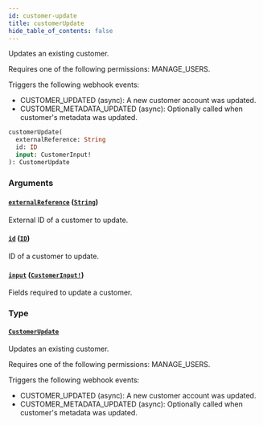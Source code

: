 ```yaml
---
id: customer-update
title: customerUpdate
hide_table_of_contents: false
---
```


Updates an existing customer.

Requires one of the following permissions: MANAGE_USERS.

Triggers the following webhook events:

- CUSTOMER_UPDATED (async): A new customer account was updated.
- CUSTOMER_METADATA_UPDATED (async): Optionally called when customer's metadata was updated.

```graphql
customerUpdate(
  externalReference: String
  id: ID
  input: CustomerInput!
): CustomerUpdate
```

### Arguments

#### [`externalReference`](#) ([`String`](../../../developer/api-reference/scalars/string))

External ID of a customer to update.

#### [`id`](#) ([`ID`](../../../developer/api-reference/scalars/id))

ID of a customer to update.

#### [`input`](#) ([`CustomerInput!`](../../../developer/api-reference/inputs/customer-input))

Fields required to update a customer.

### Type

#### [`CustomerUpdate`](../../../developer/api-reference/objects/customer-update)

Updates an existing customer.

Requires one of the following permissions: MANAGE_USERS.

Triggers the following webhook events:

- CUSTOMER_UPDATED (async): A new customer account was updated.
- CUSTOMER_METADATA_UPDATED (async): Optionally called when customer's metadata was updated.
